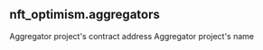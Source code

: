 ## nft_optimism.aggregators 


<ParamField path="contract_address">
Aggregator project&#x27;s contract address
</ParamField>
<ParamField path="name">
Aggregator project&#x27;s name
</ParamField>
